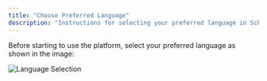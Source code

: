 ```yaml
---
title: "Choose Preferred Language"
description: "Instructions for selecting your preferred language in School CRM"
---
```



Before starting to use the platform, select your preferred language as shown in the image:

![Language Selection](/images/languages.png)